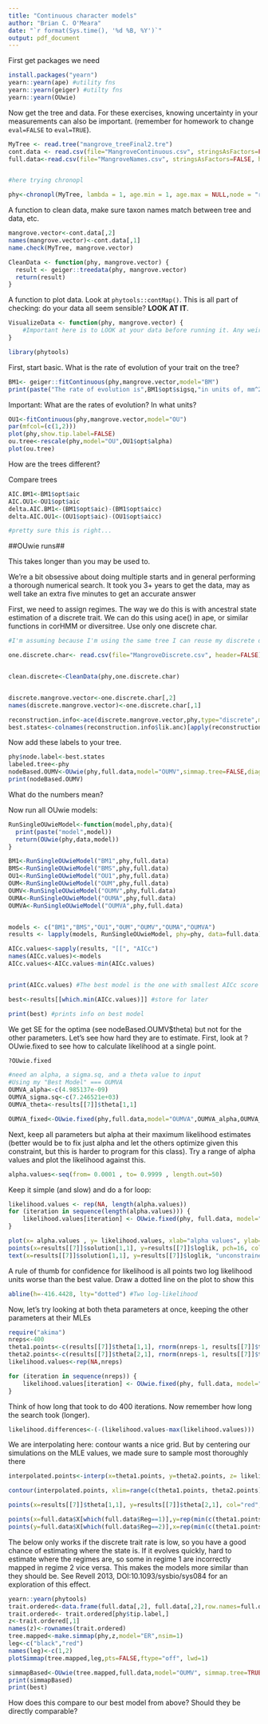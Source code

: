 ```yaml
---
title: "Continuous character models"
author: "Brian C. O'Meara"
date: "`r format(Sys.time(), '%d %B, %Y')`"
output: pdf_document
---
```


First get packages we need

```r
install.packages("yearn")
yearn::yearn(ape) #utility fns
yearn::yearn(geiger) #utilty fns
yearn::yearn(OUwie)
```

Now get the tree and data. For these exercises, knowing uncertainty in your measurements can also be important. (remember for homework to change `eval=FALSE` to `eval=TRUE`).

```r
MyTree <- read.tree("mangrove_treeFinal2.tre")
cont.data <- read.csv(file="MangroveContinuous.csv", stringsAsFactors=FALSE,header=FALSE)
full.data<-read.csv(file="MangroveNames.csv", stringsAsFactors=FALSE, header=FALSE)


#here trying chronopl

phy<-chronopl(MyTree, lambda = 1, age.min = 1, age.max = NULL,node = "root", S = 1, tol = 1e-8, CV = FALSE, eval.max = 500, iter.max = 500)
```

A function to clean data, make sure taxon names match between tree and data, etc.

```r
mangrove.vector<-cont.data[,2]
names(mangrove.vector)<-cont.data[,1]
name.check(MyTree, mangrove.vector)

CleanData <- function(phy, mangrove.vector) {
  result <- geiger::treedata(phy, mangrove.vector)
  return(result)
}
```

A function to plot data. Look at `phytools::contMap()`. This is all part of checking: do your data all seem sensible? **LOOK AT IT**.

```r
VisualizeData <- function(phy, mangrove.vector) {
	#Important here is to LOOK at your data before running it. Any weird values? Does it all make sense? What about your tree? Polytomies?
}

library(phytools)

```

First, start basic. What is the rate of evolution of your trait on the tree?

```r
BM1<- geiger::fitContinuous(phy,mangrove.vector,model="BM")
print(paste("The rate of evolution is",BM1$opt$sigsq,"in units of, mm^2/MY"))
```

Important: What are the rates of evolution? In what units?


```r

OU1<-fitContinuous(phy,mangrove.vector,model="OU")
par(mfcol=(c(1,2)))
plot(phy,show.tip.label=FALSE)
ou.tree<-rescale(phy,model="OU",OU1$opt$alpha)
plot(ou.tree)
```

How are the trees different?

Compare trees

```r
AIC.BM1<-BM1$opt$aic
AIC.OU1<-OU1$opt$aic
delta.AIC.BM1<-(BM1$opt$aic)-(BM1$opt$aicc)
delta.AIC.OU1<-(OU1$opt$aic)-(OU1$opt$aicc)

#pretty sure this is right...
```



##OUwie runs##

This takes longer than you may be used to.

We're a bit obsessive about doing multiple starts and in general performing a thorough numerical search. It took you 3+ years to get the data, may as well take an extra five minutes to get an accurate answer

First, we need to assign regimes. The way we do this is with ancestral state estimation of a discrete trait. We can do this using ace() in ape, or similar functions in corHMM or diversitree. Use only one discrete char.

```r

#I'm assuming because I'm using the same tree I can reuse my discrete data for these mangrove slugs?

one.discrete.char<- read.csv(file="MangroveDiscrete.csv", header=FALSE)


clean.discrete<-CleanData(phy,one.discrete.char)


discrete.mangrove.vector<-one.discrete.char[,2]
names(discrete.mangrove.vector)<-one.discrete.char[,1]

reconstruction.info<-ace(discrete.mangrove.vector,phy,type="discrete",method="ML",CI=TRUE)
best.states<-colnames(reconstruction.info$lik.anc)[apply(reconstruction.info$lik.anc,1,which.max)]

```

Now add these labels to your tree.

```r

phy$node.label<-best.states
labeled.tree<-phy
nodeBased.OUMV<-OUwie(phy,full.data,model="OUMV",simmap.tree=FALSE,diagn=FALSE)
print(nodeBased.OUMV)

```

What do the numbers mean?

Now run all OUwie models:

```r

RunSingleOUwieModel<-function(model,phy,data){
  print(paste("model",model))
  return(OUwie(phy,data,model))
}

BM1<-RunSingleOUwieModel("BM1",phy,full.data)
BMS<-RunSingleOUwieModel("BMS",phy,full.data)
OU1<-RunSingleOUwieModel("OU1",phy,full.data)
OUM<-RunSingleOUwieModel("OUM",phy,full.data)
OUMV<-RunSingleOUwieModel("OUMV",phy,full.data)
OUMA<-RunSingleOUwieModel("OUMA",phy,full.data)
OUMVA<-RunSingleOUwieModel("OUMVA",phy,full.data)


models <- c("BM1","BMS","OU1","OUM","OUMV","OUMA","OUMVA")
results <- lapply(models, RunSingleOUwieModel, phy=phy, data=full.data)

AICc.values<-sapply(results, "[[", "AICc")
names(AICc.values)<-models
AICc.values<-AICc.values-min(AICc.values)


print(AICc.values) #The best model is the one with smallest AICc score

best<-results[[which.min(AICc.values)]] #store for later

print(best) #prints info on best model
```

We get SE for the optima (see nodeBased.OUMV$theta) but not for the other parameters. Let's see how hard they are to estimate.
First, look at ?OUwie.fixed to see how to calculate likelihood at a single point.

```r
?OUwie.fixed

#need an alpha, a sigma.sq, and a theta value to input
#Using my "Best Model" === OUMVA
OUMVA_alpha<-c(4.985137e-09)
OUMVA_sigma.sq<-c(7.246521e+03)
OUMVA_theta<-results[[7]]$theta[1,1]

OUMVA_fixed<-OUwie.fixed(phy,full.data,model="OUMVA",OUMVA_alpha,OUMVA_sigma.sq,OUMVA_theta)

```

Next, keep all parameters but alpha at their maximum likelihood estimates (better would be to fix just alpha and let the others optimize given this constraint, but this is harder to program for this class). Try a range of alpha values and plot the likelihood against this.

```r
alpha.values<-seq(from= 0.0001 , to= 0.9999 , length.out=50)


```

Keep it simple (and slow) and do a for loop:

```r
likelihood.values <- rep(NA, length(alpha.values))
for (iteration in sequence(length(alpha.values))) {
	likelihood.values[iteration] <- OUwie.fixed(phy, full.data, model="OUMVA", alpha=rep(alpha.values[iteration],2), sigma.sq=results[[7]]$solution[2,], theta=results[[7]]$theta[,1])$loglik
}

plot(x= alpha.values , y= likelihood.values, xlab="alpha values", ylab="likelihood", type="l", bty="n")
points(x=results[[7]]$solution[1,1], y=results[[7]]$loglik, pch=16, col="red")
text(x=results[[7]]$solution[1,1], y=results[[7]]$loglik, "unconstrained best", pos=4, col="red")
```

A rule of thumb for confidence for likelihood is all points two log likelihood units worse than the best value. Draw a dotted line on the plot to show this

```r
abline(h=-416.4428, lty="dotted") #Two log-likelihood
```

Now, let's try looking at both theta parameters at once, keeping the other parameters at their MLEs

```r
require("akima")
nreps<-400
theta1.points<-c(results[[7]]$theta[1,1], rnorm(nreps-1, results[[7]]$theta[1,1], 5*results[[7]]$theta[1,2])) #center on optimal value, have extra variance
theta2.points<-c(results[[7]]$theta[2,1], rnorm(nreps-1, results[[7]]$theta[2,1], 5*results[[7]]$theta[2,2])) #center on optimal value, have extra variance
likelihood.values<-rep(NA,nreps)

for (iteration in sequence(nreps)) {
	likelihood.values[iteration] <- OUwie.fixed(phy, full.data, model="OUMV", alpha=results[[7]]$solution[1,], sigma.sq=results[[7]]$solution[2,], theta=c(theta1.points[iteration], theta2.points[iteration]))$loglik
}
```


Think of how long that took to do 400 iterations. Now remember how long the search took (longer).

```r
likelihood.differences<-(-(likelihood.values-max(likelihood.values)))
```

We are interpolating here: contour wants a nice grid. But by centering our simulations on the MLE values, we made sure to sample most thoroughly there

```r
interpolated.points<-interp(x=theta1.points, y=theta2.points, z= likelihood.differences, linear=FALSE, extrap=TRUE, xo=seq(min(theta1.points), max(theta1.points), length = 400), yo=seq(min(theta2.points), max(theta2.points), length = 400))

contour(interpolated.points, xlim=range(c(theta1.points, theta2.points)),ylim=range(c(theta1.points, theta2.points)), xlab="Theta 1", ylab="Theta 2", levels=c(2,5,10),add=FALSE,lwd=1, bty="n", asp=1)

points(x=results[[7]]$theta[1,1], y=results[[7]]$theta[2,1], col="red", pch=16)

points(x=full.data$X[which(full.data$Reg==1)],y=rep(min(c(theta1.points, theta2.points)), length(which(full.data$Reg==1))), pch=18, col=rgb(0,0,0,.3)) #the tip values in regime 1, plotted along x axis
points(y=full.data$X[which(full.data$Reg==2)],x=rep(min(c(theta1.points, theta2.points)), length(which(full.data$Reg==2))), pch=18, col=rgb(0,0,0,.3)) #the tip values in regime 2, plotted along y axis
```

The below only works if the discrete trait rate is low, so you have a good chance of estimating where the state is. If it evolves quickly, hard to estimate where the regimes are, so some in regime 1 are incorrectly mapped in regime 2 vice versa. This makes the models more similar than they should be. See Revell 2013, DOI:10.1093/sysbio/sys084 for an exploration of this effect.

```r
yearn::yearn(phytools)
trait.ordered<-data.frame(full.data[,2], full.data[,2],row.names=full.data[,1])
trait.ordered<- trait.ordered[phy$tip.label,]
z<-trait.ordered[,1]
names(z)<-rownames(trait.ordered)
tree.mapped<-make.simmap(phy,z,model="ER",nsim=1)
leg<-c("black","red")
names(leg)<-c(1,2)
plotSimmap(tree.mapped,leg,pts=FALSE,ftype="off", lwd=1)

simmapBased<-OUwie(tree.mapped,full.data,model="OUMV", simmap.tree=TRUE, diagn=FALSE)
print(simmapBased)
print(best)
```

How does this compare to our best model from above? Should they be directly comparable?
